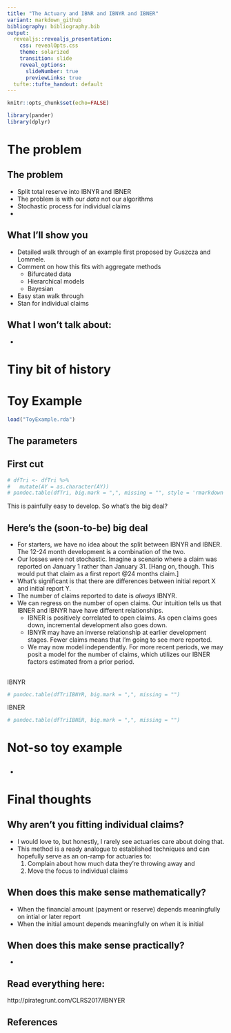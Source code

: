 ```yaml
---
title: "The Actuary and IBNR and IBNYR and IBNER"
variant: markdown_github
bibliography: bibliography.bib
output:
  revealjs::revealjs_presentation:
    css: revealOpts.css
    theme: solarized
    transition: slide
    reveal_options:
      slideNumber: true
      previewLinks: true
  tufte::tufte_handout: default
---
```


```r
knitr::opts_chunk$set(echo=FALSE)
```

```r
library(pander)
library(dplyr)
```

# The problem

## The problem

* Split total reserve into IBNYR and IBNER
* The problem is with our _data_ not our algorithms
* Stochastic process for individual claims
* 

## What I'll show you

* Detailed walk through of an example first proposed by Guszcza and Lommele.
* Comment on how this fits with aggregate methods
    * Bifurcated data
    * Hierarchical models
    * Bayesian
* Easy stan walk through
* Stan for individual claims

## What I won't talk about:

* 

# Tiny bit of history

# Toy Example

```r
load("ToyExample.rda")
```

## The parameters

## First cut

```r
# dfTri <- dfTri %>% 
#   mutate(AY = as.character(AY))
# pandoc.table(dfTri, big.mark = ",", missing = "", style = 'rmarkdown')
```

This is painfully easy to develop. So what's the big deal?

## Here's the (soon-to-be) big deal

* For starters, we have no idea about the split between IBNYR and IBNER. The 12-24 month development is a combination of the two.
* Our losses were not stochastic. Imagine a scenario where a claim was reported on January 1 rather than January 31. [Hang on, though. This would put that claim as a first report @24 months claim.]
* What's significant is that there are differences between initial report X and initial report Y.
* The number of claims reported to date is _always_ IBNYR.
* We can regress on the number of open claims. Our intuition tells us that IBNER and IBNYR have have different relationships. 
    * IBNER is positively correlated to open claims. As open claims goes down, incremental development also goes down.
    * IBNYR may have an inverse relationship at earlier development stages. Fewer claims means that I'm going to see more reported.
  * We may now model independently. For more recent periods, we may posit a model for the number of claims, which utilizes our IBNER factors estimated from a prior period.

##

IBNYR

```r
# pandoc.table(dfTriIBNYR, big.mark = ",", missing = "")
```

IBNER

```r
# pandoc.table(dfTriIBNER, big.mark = ",", missing = "")
```

# Not-so toy example

##

* 

# Final thoughts

## Why aren't you fitting individual claims?

* I would love to, but honestly, I rarely see actuaries care about doing that.
* This method is a ready analogue to established techniques and can hopefully serve as an on-ramp for actuaries to:
    1. Complain about how much data they're throwing away and 
    2. Move the focus to individual claims

## When does this make sense mathematically?

* When the financial amount (payment or reserve) depends meaningfully on intial or later report
* When the initial amount depends meaningfully on _when_ it is initial

## When does this make sense practically?

* 

## Read everything here:

http://pirategrunt.com/CLRS2017/IBNYER

## References

